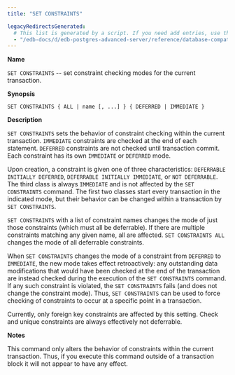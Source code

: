 ```yaml
---
title: "SET CONSTRAINTS"

legacyRedirectsGenerated:
  # This list is generated by a script. If you need add entries, use the `legacyRedirects` key.
  - "/edb-docs/d/edb-postgres-advanced-server/reference/database-compatibility-for-oracle-developers-reference-guide/12/Database_Compatibility_for_Oracle_Developers_Reference_Guide.1.089.html"
---
```


<div id="set_constraints" class="registered_link"></div>

**Name**

`SET CONSTRAINTS` -- set constraint checking modes for the current transaction.

**Synopsis**

```text
SET CONSTRAINTS { ALL | name [, ...] } { DEFERRED | IMMEDIATE }
```

**Description**

`SET CONSTRAINTS` sets the behavior of constraint checking within the current transaction. `IMMEDIATE` constraints are checked at the end of each statement. `DEFERRED` constraints are not checked until transaction commit. Each constraint has its own `IMMEDIATE` or `DEFERRED` mode.

Upon creation, a constraint is given one of three characteristics: `DEFERRABLE INITIALLY DEFERRED`, `DEFERRABLE INITIALLY IMMEDIATE`, or `NOT DEFERRABLE`. The third class is always `IMMEDIATE` and is not affected by the `SET CONSTRAINTS` command. The first two classes start every transaction in the indicated mode, but their behavior can be changed within a transaction by `SET CONSTRAINTS`.

`SET CONSTRAINTS` with a list of constraint names changes the mode of just those constraints (which must all be deferrable). If there are multiple constraints matching any given name, all are affected. `SET CONSTRAINTS ALL` changes the mode of all deferrable constraints.

When `SET CONSTRAINTS` changes the mode of a constraint from `DEFERRED` to `IMMEDIATE`, the new mode takes effect retroactively: any outstanding data modifications that would have been checked at the end of the transaction are instead checked during the execution of the `SET CONSTRAINTS` command. If any such constraint is violated, the `SET CONSTRAINTS` fails (and does not change the constraint mode). Thus, `SET CONSTRAINTS` can be used to force checking of constraints to occur at a specific point in a transaction.

Currently, only foreign key constraints are affected by this setting. Check and unique constraints are always effectively not deferrable.

**Notes**

This command only alters the behavior of constraints within the current transaction. Thus, if you execute this command outside of a transaction block it will not appear to have any effect.
